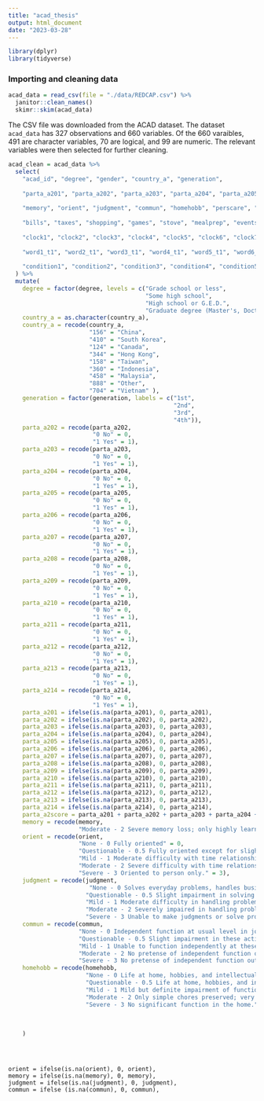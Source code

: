```yaml
---
title: "acad_thesis"
output: html_document
date: "2023-03-28"
---
```


```r
library(dplyr)
library(tidyverse)
```

### Importing and cleaning data

```r
acad_data = read_csv(file = "./data/REDCAP.csv") %>%
  janitor::clean_names() 
  skimr::skim(acad_data)
```

The CSV file was downloaded from the ACAD dataset. The dataset `acad_data` has 327 observations and 660 variables. Of the 660 varaibles, 491 are character variables, 70 are logical, and 99 are numeric. The relevant variables were then selected for further cleaning.

```r
acad_clean = acad_data %>%
  select(
    "acad_id", "degree", "gender", "country_a", "generation", 
    
    "parta_a201", "parta_a202", "parta_a203", "parta_a204", "parta_a205", "parta_a206", "parta_a207", "parta_a208", "parta_a209", "parta_a210", "parta_a211", "parta_a212", "parta_a213", "parta_a214", "parta_a2score",
    
    "memory", "orient", "judgment", "commun", "homehobb", "perscare", "cdr_sum", "cdrglob", "comport", "cdrlang",
    
    "bills", "taxes", "shopping", "games", "stove", "mealprep", "events", "payattn", "remdates", "travel", "fas", 
    
    "clock1", "clock2", "clock3", "clock4", "clock5", "clock6", "clock7", "clock8", "clock9", "clock10", "clock11", "clock12", "clock13", "clock14", "clock15", "clock_t",
    
    "word1_t1", "word2_t1", "word3_t1", "word4_t1", "word5_t1", "word6_t1", "word7_t1", "word8_t1", "word9_t1", "word10_t1", "comt_t1","word1_t2", "word2_t2", "word3_t2", "word4_t2", "word5_t2", "word6_t2", "word7_t2", "word8_t2", "word9_t2", "word10_t2", "comt_t2", "word1_t3", "word2_t3", "word3_t3", "word4_t3", "word5_t3", "word6_t3", "word7_t3", "word8_t3", "word9_t3", "word10_t3", "comt_t3","word1_d", "word2_d", "word3_d", "word4_d", "word5_d", "word6_d", "word7_d", "word8_d", "word9_d", "word10_d", "comt_d", "item1", "item2", "word2_dr", "word3_dr", "item4", "word4_dr", "item5", "item6", "word5_dr", "word6_dr", "item7", "word7_dr", "item8", "word8_dr", "item9", "word9_dr", "word10_dr", "item10", "comt_dr",
    
    "condition1", "condition2", "condition3", "condition4", "condition5", "condition6", "condition7", "condition8", "condition9", "condition10", "condition11", "condition12", "condition13", "condition14", "condition15", "med_imp", "anymeds", "partc_parent", "partc_sib"
  ) %>%
  mutate(
    degree = factor(degree, levels = c("Grade school or less", 
                                       "Some high school", 
                                       "High school or G.E.D.", 
                                       "Graduate degree (Master's, Doctoral, or Professional degree)")),
    country_a = as.character(country_a),
    country_a = recode(country_a, 
                       "156" = "China", 
                       "410" = "South Korea", 
                       "124" = "Canada", 
                       "344" = "Hong Kong", 
                       "158" = "Taiwan", 
                       "360" = "Indonesia", 
                       "458" = "Malaysia", 
                       "888" = "Other", 
                       "704" = "Vietnam" ),    
    generation = factor(generation, labels = c("1st", 
                                               "2nd", 
                                               "3rd", 
                                               "4th")),
    parta_a202 = recode(parta_a202,
                        "0 No" = 0,
                        "1 Yes" = 1),
    parta_a203 = recode(parta_a203,
                        "0 No" = 0,
                        "1 Yes" = 1),
    parta_a204 = recode(parta_a204,
                        "0 No" = 0,
                        "1 Yes" = 1),
    parta_a205 = recode(parta_a205,
                        "0 No" = 0,
                        "1 Yes" = 1),
    parta_a206 = recode(parta_a206,
                        "0 No" = 0,
                        "1 Yes" = 1),
    parta_a207 = recode(parta_a207,
                        "0 No" = 0,
                        "1 Yes" = 1),
    parta_a208 = recode(parta_a208,
                        "0 No" = 0,
                        "1 Yes" = 1),
    parta_a209 = recode(parta_a209,
                        "0 No" = 0,
                        "1 Yes" = 1),
    parta_a210 = recode(parta_a210,
                        "0 No" = 0,
                        "1 Yes" = 1),
    parta_a211 = recode(parta_a211,
                        "0 No" = 0,
                        "1 Yes" = 1),
    parta_a212 = recode(parta_a212,
                        "0 No" = 0,
                        "1 Yes" = 1),
    parta_a213 = recode(parta_a213,
                        "0 No" = 0,
                        "1 Yes" = 1),
    parta_a214 = recode(parta_a214,
                        "0 No" = 0,
                        "1 Yes" = 1),
    parta_a201 = ifelse(is.na(parta_a201), 0, parta_a201),
    parta_a202 = ifelse(is.na(parta_a202), 0, parta_a202),
    parta_a203 = ifelse(is.na(parta_a203), 0, parta_a203),
    parta_a204 = ifelse(is.na(parta_a204), 0, parta_a204),
    parta_a205 = ifelse(is.na(parta_a205), 0, parta_a205),
    parta_a206 = ifelse(is.na(parta_a206), 0, parta_a206),
    parta_a207 = ifelse(is.na(parta_a207), 0, parta_a207),
    parta_a208 = ifelse(is.na(parta_a208), 0, parta_a208),
    parta_a209 = ifelse(is.na(parta_a209), 0, parta_a209),
    parta_a210 = ifelse(is.na(parta_a210), 0, parta_a210),
    parta_a211 = ifelse(is.na(parta_a211), 0, parta_a211),
    parta_a212 = ifelse(is.na(parta_a212), 0, parta_a212),
    parta_a213 = ifelse(is.na(parta_a213), 0, parta_a213),
    parta_a214 = ifelse(is.na(parta_a214), 0, parta_a214),
    parta_a2score = parta_a201 + parta_a202 + parta_a203 + parta_a204 + parta_a205 + parta_a206 + parta_a207 + parta_a208 + parta_a209 + parta_a210 + parta_a211 + parta_a212 + parta_a213 + parta_a214,
    memory = recode(memory, 
                    "Moderate - 2 Severe memory loss; only highly learned material retained; new material rapidly lost." = 2),
    orient = recode(orient,
                    "None - 0 Fully oriented" = 0,
                    "Questionable - 0.5 Fully oriented except for slight difficulty with time relationships." = 0.5,
                    "Mild - 1 Moderate difficulty with time relationships; oriented for place at examination; may have geographic disorientation elsewhere." = 1,
                    "Moderate - 2 Severe difficulty with time relationships; usually disoriented to time, often to place." = 2,
                    "Severe - 3 Oriented to person only." = 3),
    judgment = recode(judgment,
                       "None - 0 Solves everyday problems, handles business & financial affairs well; judgment good in relation to past performance." = 0,
                      "Questionable - 0.5 Slight impairment in solving problems, similarities, and differences." = 0.5,
                      "Mild - 1 Moderate difficulty in handling problems, similarities, and differences; social judgment usually maintained." = 1,
                      "Moderate - 2 Severely impaired in handling problems, similarities, and differences; social judgment usually impaired." = 2,
                      "Severe - 3 Unable to make judgments or solve problems." = 3),
    commun = recode(commun,
                    "None - 0 Independent function at usual level in job, shopping, volunteer and social groups." = 0,
                    "Questionable - 0.5 Slight impairment in these activities." = 0.5,
                    "Mild - 1 Unable to function independently at these activities, although may still be engaged in some; appears normal to casual inspection." = 1,
                    "Moderate - 2 No pretense of independent function outside the home; appears well enough to be taken to functions outside the family home." = 2,
                    "Severe - 3 No pretense of independent function outside the home; appears too ill to be taken to functions outside the family home." = 3),
    homehobb = recode(homehobb,
                      "None - 0 Life at home, hobbies, and intellectual interests well maintained." = 0,
                      "Questionable - 0.5 Life at home, hobbies, and intellectual interests slightly impaired." = 0.5,
                      "Mild - 1 Mild but definite impairment of function at home; more difficult chores abandoned; more complicated hobbies and interests abandoned." = 1,
                      "Moderate - 2 Only simple chores preserved; very restricted interests, poorly maintained." = 2,
                      "Severe - 3 No significant function in the home." = 3)
    
 
    
    )


   
```

    orient = ifelse(is.na(orient), 0, orient),
    memory = ifelse(is.na(memory), 0, memory),
    judgment = ifelse(is.na(judgment), 0, judgment),
    commun = ifelse (is.na(commun), 0, commun),
    
  

    




